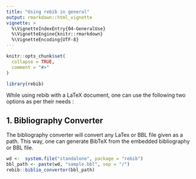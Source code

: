 ```yaml
---
title: "Using rebib in general"
output: rmarkdown::html_vignette
vignette: >
  %\VignetteIndexEntry{04-GeneralUse}
  %\VignetteEngine{knitr::rmarkdown}
  %\VignetteEncoding{UTF-8}
---
```


```r
knitr::opts_chunk$set(
  collapse = TRUE,
  comment = "#>"
)
```

```r
library(rebib)
```


While using rebib with a LaTeX document, one can use the following two options as per their needs :

## 1. Bibliography Converter
The bibliography converter will convert any LaTex or BBL file given as a path. This way, one can generate BibTeX from the embedded bibliography or BBL file.

```r
wd <-  system.file("standalone", package = "rebib")
bbl_path <- paste(wd, "sample.bbl", sep = "/")
rebib::biblio_convertor(bbl_path)
```



